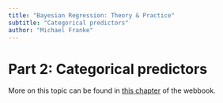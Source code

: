 ```yaml
---
title: "Bayesian Regression: Theory & Practice"
subtitle: "Categorical predictors"
author: "Michael Franke"
---
```


# Part 2: Categorical predictors



More on this topic can be found in [this chapter](https://michael-franke.github.io/intro-data-analysis/Chap-04-03-predictors.html) of the webbook.

